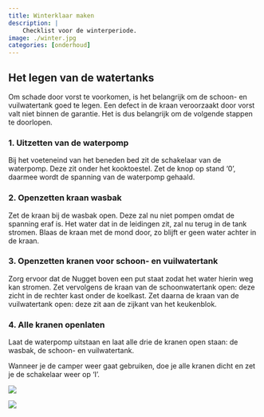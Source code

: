 ```yaml
---
title: Winterklaar maken
description: |
    Checklist voor de winterperiode.
image: ./winter.jpg
categories: [onderhoud]
---
```


## Het legen van de watertanks

Om schade door vorst te voorkomen, is het belangrijk om de schoon- en vuilwatertank goed te legen. Een defect in de kraan veroorzaakt door vorst valt niet binnen de garantie. Het is dus belangrijk om de volgende stappen te doorlopen.

### 1. Uitzetten van de waterpomp
Bij het voeteneind van het beneden bed zit de schakelaar van de waterpomp. Deze zit onder het kooktoestel. Zet de knop op stand '0', daarmee wordt de spanning van de waterpomp gehaald.

### 2. Openzetten kraan wasbak
Zet de kraan bij de wasbak open. Deze zal nu niet pompen omdat de spanning eraf is. Het water dat in de leidingen zit, zal nu terug in de tank stromen. Blaas de kraan met de mond door, zo blijft er geen water achter in de kraan.

### 3. Openzetten kranen voor schoon- en vuilwatertank
Zorg ervoor dat de Nugget boven een put staat zodat het water hierin weg kan stromen. Zet vervolgens de kraan van de schoonwatertank open: deze zicht in de rechter kast onder de koelkast. Zet daarna de kraan van de vuilwatertank open: deze zit aan de zijkant van het keukenblok.

### 4. Alle kranen openlaten
Laat de waterpomp uitstaan en laat alle drie de kranen open staan: de wasbak, de schoon- en vuilwatertank.

Wanneer je de camper weer gaat gebruiken, doe je alle kranen dicht en zet je de schakelaar weer op 'I'.

![](hoofdschakelaar.jpg)

![](vuilwater-kraan.jpg)